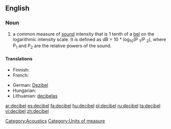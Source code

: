 {{wikipedia}}
==English==

===Noun===
{{en-noun}}

# a common measure of [[sound]] intensity that is 1 tenth of a [[bel]] on the logarithmic intensity scale.  It is defined as dB = 10 * log<sub>10</sub>(P <sub>1</sub>/P <sub>2</sub>), where P<sub>1</sub> and P<sub>2</sub> are the relative powers of the sound.

====Translations====
{{trans-top|a common measure of sound intensity}}
* Finnish: {{t+|fi|desibeli}}
* French: {{t+|fr|décibel|m}}
{{trans-mid}}
* German: [[Dezibel]] {{n}}
* Hungarian: {{t+|hu|decibel}}
* Lithuanian: [[decibelas]] {{m}}
{{trans-bottom}}

[[Category:Acoustics]]
[[Category:Units of measure]]

[[ar:decibel]]
[[es:decibel]]
[[fa:decibel]]
[[hu:decibel]]
[[pl:decibel]]
[[ru:decibel]]
[[ta:decibel]]
[[vi:decibel]]
[[zh:decibel]]